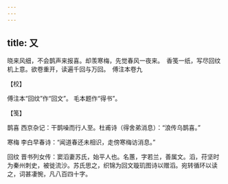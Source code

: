 ```yaml
---
---
---
```

title: 又
---







晓来风细，不会鹊声来报喜。却羡寒梅，先觉春风一夜来。　香笺一纸，写尽回纹机上意。欲卷重开，读遍千回与万回。　傅注本卷九





【校】


傅注本“回纹”作“回文”。 毛本题作“得书”。





【笺】


鹊喜 西京杂记：干鹊噪而行人至。杜甫诗（得舍弟消息）：“浪传乌鹊喜。”

寒梅 李白早春诗：“闻道春还未相识，走傍寒梅访消息。”

回纹 晋书列女传：窦滔妻苏氏，始平人也。名蕙，字若兰，善属文。滔，苻坚时为秦州刺史，被徙流沙。苏氏思之，织锦为回文璇玑图诗以赠滔。宛转循环以读之，词甚凄惋，凡八百四十字。